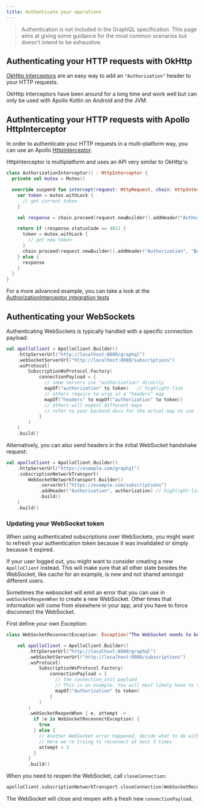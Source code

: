 ```yaml
---
title: Authenticate your operations
---
```


> Authentication is not included in the GraphQL specification. This page aims at giving some guidance for the most common scenarios but doesn't intend to be exhaustive.

## Authenticating your HTTP requests with OkHttp

[OkHttp Interceptors](https://square.github.io/okhttp/features/interceptors/) are an easy way to add an `"Authorization"` header to your HTTP requests.

OkHttp Interceptors have been around for a long time and work well but can only be used with Apollo Kotlin on Android and the JVM.

## Authenticating your HTTP requests with Apollo HttpInterceptor

In order to authenticate your HTTP requests in a multi-platform way, you can use an Apollo [HttpInterceptor](./interceptors-http).

HttpInterceptor is multiplatform and uses an API very similar to OkHttp's:

```kotlin
class AuthorizationInterceptor() : HttpInterceptor {
  private val mutex = Mutex()

  override suspend fun intercept(request: HttpRequest, chain: HttpInterceptorChain): HttpResponse {
    var token = mutex.withLock {
      // get current token
    }

    val response = chain.proceed(request.newBuilder().addHeader("Authorization", "Bearer $token").build())

    return if (response.statusCode == 401) {
      token = mutex.withLock {
        // get new token
      }
      chain.proceed(request.newBuilder().addHeader("Authorization", "Bearer $token").build())
    } else {
      response
    }
  }
}
```

For a more advanced example, you can take a look at the [AuthorizationInterceptor integration tests](https://github.com/apollographql/apollo-kotlin/blob/6f0b798198c215013f12e7da509624a1befc1b73/apollo-runtime/src/commonTest/kotlin/com/apollographql/apollo3/network/AuthorizationInterceptor.kt#L30)

## Authenticating your WebSockets

Authenticating WebSockets is typically handled with a specific connection payload:

```kotlin
val apolloClient = ApolloClient.Builder()
    .httpServerUrl("http://localhost:8080/graphql")
    .webSocketServerUrl("http://localhost:8080/subscriptions")
    .wsProtocol(
        SubscriptionWsProtocol.Factory(
            connectionPayload = {
              // some servers use "authorization" directly
              mapOf("authorization" to token)   // highlight-line
              // others require to wrap in a "headers" map
              mapOf("headers" to mapOf("authorization" to token))
              // others will expect different maps
              // refer to your backend docs for the actual map to use
            }
        )
    )
    .build()

```

Alternatively, you can also send headers in the initial WebSocket handshake request:

```kotlin
val apolloClient = ApolloClient.Builder()
    .httpServerUrl("https://example.com/graphql")
    .subscriptionNetworkTransport(
        WebSocketNetworkTransport.Builder()
            .serverUrl("https://example.com/subscriptions")
            .addHeader("Authorization", authorization) // highlight-line
            .build()
    )
    .build()
```

### Updating your WebSocket token

When using authenticated subscriptions over WebSockets, you might want to refresh your authentication token because it was invalidated or simply because it expired.

<Note>

If your user logged out, you might want to consider creating a new `ApolloClient` instead. This will make sure that all other state besides the WebSocket, like cache for an example, is new and not shared amongst different users.

</Note>

Sometimes the websocket will emit an error that you can use in `webSocketReopenWhen` to create a new WebSocket. Other times that information will come from elsewhere in your app, and you have to force disconnect the WebSocket.

First define your own Exception:

```kotlin
class WebSocketReconnectException: Exception("The WebSocket needs to be reopened")
```

```kotlin
    val apolloClient = ApolloClient.Builder()
        .httpServerUrl("http://localhost:8080/graphql")
        .webSocketServerUrl("http://localhost:8080/subscriptions")
        .wsProtocol(
            SubscriptionWsProtocol.Factory(
                connectionPayload = {
                  // the connection_init payload
                  // This is an example. You will most likely have to tweak it for your backend
                  mapOf("Authorization" to token)
                }
            )
        )
        .webSocketReopenWhen { e, attempt ->
          if (e is WebSocketReconnectException) {
            true
          } else {
            // Another WebSocket error happened, decide what to do with it
            // Here we're trying to reconnect at most 3 times
            attempt < 3
          }
        }
        .build()
```

When you need to reopen the WebSocket, call `closeConnection`:

```kotlin
apolloClient.subscriptionNetworkTransport.closeConnection(WebSocketReconnectException())`
```

The WebSocket will close and reopen with a fresh new `connectionPayload`.

